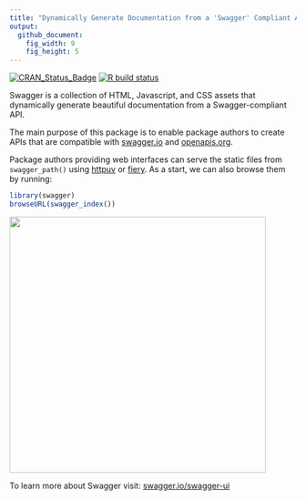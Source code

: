 ```yaml
---
title: "Dynamically Generate Documentation from a 'Swagger' Compliant API"
output:
  github_document:
    fig_width: 9
    fig_height: 5
---
```


<!-- badges: start -->
[![CRAN_Status_Badge](https://www.r-pkg.org/badges/version/swagger)](https://cran.r-project.org/package=swagger)
[![R build status](https://github.com/rstudio/swagger/workflows/R-CMD-check/badge.svg)](https://github.com/rstudio/swagger/actions)
<!-- badges: end -->

Swagger is a collection of HTML, Javascript, and CSS assets that
dynamically generate beautiful documentation from a Swagger-compliant API.

The main purpose of this package is to enable package authors to create
APIs that are compatible with [swagger.io](https://swagger.io/) and
[openapis.org](https://www.openapis.org/).

Package authors providing web interfaces can serve the static files
from `swagger_path()` using [httpuv](https://github.com/rstudio/httpuv) or
[fiery](https://github.com/thomasp85/fiery). As a start, we can also
browse them by running:

```r
library(swagger)
browseURL(swagger_index())
```

<img src="tools/readme/browse_swagger.png" width=450 />

To learn more about Swagger visit: [swagger.io/swagger-ui](https://swagger.io/swagger-ui/)

